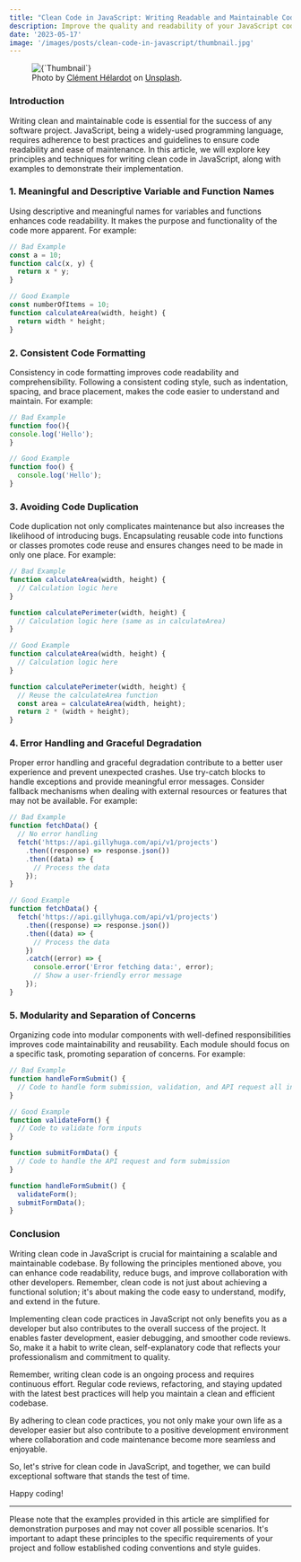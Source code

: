 ```yaml
---
title: "Clean Code in JavaScript: Writing Readable and Maintainable Code"
description: Improve the quality and readability of your JavaScript code with best practices for clean code, resulting in efficient development. 
date: '2023-05-17'
image: '/images/posts/clean-code-in-javascript/thumbnail.jpg'
---
```

<figure>
  <Image
    className="rounded-lg"
    alt={`Thumbnail`}
    src={`/images/posts/clean-code-in-javascript/thumbnail.jpg`}
    blurDataURL={`/images/posts/clean-code-in-javascript/thumbnail.jpg`}
    width={744}
    height={419}
  />
  <figcaption className="text-center">Photo by <a href="https://unsplash.com/@clemhlrdt" target="_blank">Clément Hélardot</a> on <a href="https://unsplash.com/" target="_blank">Unsplash</a>.</figcaption>
</figure>

### Introduction
Writing clean and maintainable code is essential for the success of any software project. JavaScript, being a widely-used programming language, requires adherence to best practices and guidelines to ensure code readability and ease of maintenance. In this article, we will explore key principles and techniques for writing clean code in JavaScript, along with examples to demonstrate their implementation.

### 1. Meaningful and Descriptive Variable and Function Names
Using descriptive and meaningful names for variables and functions enhances code readability. It makes the purpose and functionality of the code more apparent. For example:

```javascript
// Bad Example
const a = 10;
function calc(x, y) {
  return x * y;
}

// Good Example
const numberOfItems = 10;
function calculateArea(width, height) {
  return width * height;
}
```

### 2. Consistent Code Formatting
Consistency in code formatting improves code readability and comprehensibility. Following a consistent coding style, such as indentation, spacing, and brace placement, makes the code easier to understand and maintain. For example:

```javascript
// Bad Example
function foo(){
console.log('Hello');
}

// Good Example
function foo() {
  console.log('Hello');
}
```

### 3. Avoiding Code Duplication
Code duplication not only complicates maintenance but also increases the likelihood of introducing bugs. Encapsulating reusable code into functions or classes promotes code reuse and ensures changes need to be made in only one place. For example:

```javascript
// Bad Example
function calculateArea(width, height) {
  // Calculation logic here
}

function calculatePerimeter(width, height) {
  // Calculation logic here (same as in calculateArea)
}

// Good Example
function calculateArea(width, height) {
  // Calculation logic here
}

function calculatePerimeter(width, height) {
  // Reuse the calculateArea function
  const area = calculateArea(width, height);
  return 2 * (width + height);
}
```

### 4. Error Handling and Graceful Degradation
Proper error handling and graceful degradation contribute to a better user experience and prevent unexpected crashes. Use try-catch blocks to handle exceptions and provide meaningful error messages. Consider fallback mechanisms when dealing with external resources or features that may not be available. For example:

```javascript
// Bad Example
function fetchData() {
  // No error handling
  fetch('https://api.gillyhuga.com/api/v1/projects')
    .then((response) => response.json())
    .then((data) => {
      // Process the data
    });
}

// Good Example
function fetchData() {
  fetch('https://api.gillyhuga.com/api/v1/projects')
    .then((response) => response.json())
    .then((data) => {
      // Process the data
    })
    .catch((error) => {
      console.error('Error fetching data:', error);
      // Show a user-friendly error message
    });
}
```

### 5. Modularity and Separation of Concerns
Organizing code into modular components with well-defined responsibilities improves code maintainability and reusability. Each module should focus on a specific task, promoting separation of concerns. For example:

```javascript
// Bad Example
function handleFormSubmit() {
  // Code to handle form submission, validation, and API request all in one function
}

// Good Example
function validateForm() {
  // Code to validate form inputs
}

function submitFormData() {
  // Code to handle the API request and form submission
}

function handleFormSubmit() {
  validateForm();
  submitFormData();
}
```

### Conclusion
Writing clean code in JavaScript is crucial for maintaining a scalable and maintainable codebase. By following the principles mentioned above, you can enhance code readability, reduce bugs, and improve collaboration with other developers. Remember, clean code is not just about achieving a functional solution; it's about making the code easy to understand, modify, and extend in the future.

Implementing clean code practices in JavaScript not only benefits you as a developer but also contributes to the overall success of the project. It enables faster development, easier debugging, and smoother code reviews. So, make it a habit to write clean, self-explanatory code that reflects your professionalism and commitment to quality.

Remember, writing clean code is an ongoing process and requires continuous effort. Regular code reviews, refactoring, and staying updated with the latest best practices will help you maintain a clean and efficient codebase.

By adhering to clean code practices, you not only make your own life as a developer easier but also contribute to a positive development environment where collaboration and code maintenance become more seamless and enjoyable.

So, let's strive for clean code in JavaScript, and together, we can build exceptional software that stands the test of time.

Happy coding!

---
Please note that the examples provided in this article are simplified for demonstration purposes and may not cover all possible scenarios. It's important to adapt these principles to the specific requirements of your project and follow established coding conventions and style guides.